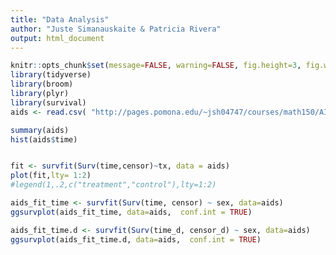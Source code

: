 ```yaml
---
title: "Data Analysis"
author: "Juste Simanauskaite & Patricia Rivera"
output: html_document
---
```


```r
knitr::opts_chunk$set(message=FALSE, warning=FALSE, fig.height=3, fig.width=5, fig.align="center")
library(tidyverse)
library(broom)
library(plyr)
library(survival)
aids <- read.csv( "http://pages.pomona.edu/~jsh04747/courses/math150/AIDSdata.csv")

summary(aids)
hist(aids$time)


fit <- survfit(Surv(time,censor)~tx, data = aids)
plot(fit,lty= 1:2)
#legend(1,.2,c("treatment","control"),lty=1:2)

aids_fit_time <- survfit(Surv(time, censor) ~ sex, data=aids)
ggsurvplot(aids_fit_time, data=aids,  conf.int = TRUE)

aids_fit_time.d <- survfit(Surv(time_d, censor_d) ~ sex, data=aids)
ggsurvplot(aids_fit_time.d, data=aids,  conf.int = TRUE)

```
 